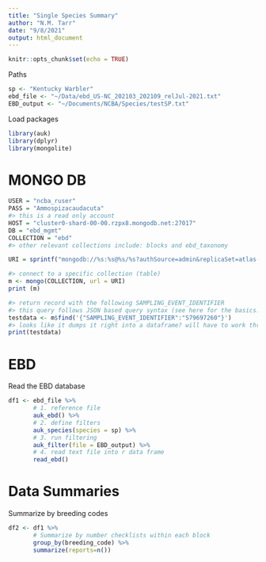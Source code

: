 ```yaml
---
title: "Single Species Summary"
author: "N.M. Tarr"
date: "9/8/2021"
output: html_document
---
```


```r
knitr::opts_chunk$set(echo = TRUE)
```

Paths
```r
sp <- "Kentucky Warbler"
ebd_file <- "~/Data/ebd_US-NC_202103_202109_relJul-2021.txt"
EBD_output <- "~/Documents/NCBA/Species/testSP.txt"
```

Load packages
```r
library(auk)
library(dplyr)
library(mongolite)
```

# MONGO DB
```r
USER = "ncba_ruser"
PASS = "Ammospizacaudacuta"
#> this is a read only account
HOST = "cluster0-shard-00-00.rzpx8.mongodb.net:27017"
DB = "ebd_mgmt"
COLLECTION = "ebd"
#> other relevant collections include: blocks and ebd_taxonomy

URI = sprintf("mongodb://%s:%s@%s/%s?authSource=admin&replicaSet=atlas-3olgg1-shard-0&readPreference=primary&ssl=true",USER, PASS, HOST, DB)

#> connect to a specific collection (table)
m <- mongo(COLLECTION, url = URI)
print (m)

#> return record with the following SAMPLING_EVENT_IDENTIFIER
#> this query follows JSON based query syntax (see here for the basics: https://jeroen.github.io/mongolite/query-data.html#query-syntax)
testdata <- m$find('{"SAMPLING_EVENT_IDENTIFIER":"S79697260"}')
#> looks like it dumps it right into a dataframe? will have to work through how to get observations (sub-documents)
print(testdata)
```

# EBD
Read the EBD database
```r
df1 <- ebd_file %>% 
       # 1. reference file
       auk_ebd() %>% 
       # 2. define filters
       auk_species(species = sp) %>% 
       # 3. run filtering
       auk_filter(file = EBD_output) %>% 
       # 4. read text file into r data frame
       read_ebd()
```

# Data Summaries
Summarize by breeding codes
```r
df2 <- df1 %>%
       # Summarize by number checklists within each block
       group_by(breeding_code) %>%
       summarize(reports=n())
```